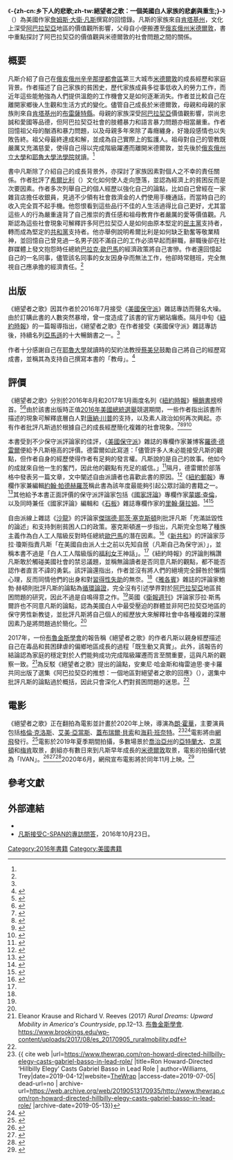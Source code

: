 {{for|根據本書改編的電影|絕望者之歌 (電影)}}
{{Citation style|time=2020-09-07T08:18:31+00:00}}
{{noteTA
|T=zh-cn:乡下人的悲歌;zh-tw:絕望者之歌;
|1=zh-cn:乡下人的悲歌;zh-tw:絕望者之歌;
|2=zh-cn:戴维;zh-tw:大衛;
|3=zh-cn:万斯;zh-tw:凡斯;
}}
{{Infobox book
|書名       = 絕望者之歌
|圖像       = 絕望者之歌封面.jpg
|圖像說明   = 《絕望者之歌》繁體中文版封面
|作者       = [[詹姆斯·大衛·凡斯|詹姆斯·大衛·凡斯]]
|原名       = ''Hillbilly Elegy: A Memoir of a Family and Culture in Crisis''
|中文書名   = {{vgr|CN|乡下人的悲歌|TW|絕望者之歌：一個美國白人家族的悲劇與重生|nocc=yes}}
|譯者       = {{vgr|CN|刘晓同、庄逸抒|TW|胡培菱}}
|插圖       = 
|封面設計   = 
|出版地     = {{USA}}
|語言       = 英文
|系列       = 
|題材       = [[鄉村社會學|鄉村社會學]]、[[貧窮|貧困問題]]
|類型       = [[非虛構作品|非虛構]]
|出版者     = [[哈珀出版社|哈珀出版社]]
|出版日期   = 2016年6月28日
|中文版     = {{vgr|CN|2017年4月|TW|2017年6月1日}}
|媒介       = 印刷（[[精裝書|精裝]]、[[平裝書|平裝]]）
|頁數       = 264
|開本       = 
|isbn       = 978-0-06-230054-6
|oclc       = 952097610
|杜威十進制圖書分類法     = 
|美國國會圖書館圖書分類法 = HD8073.V37
|上一部作品 = 
|下一部作品 = 
|引用       = 
|被引用     = 
}}

《'''-{zh-cn:乡下人的悲歌;zh-tw:絕望者之歌：一個美國白人家族的悲劇與重生;}-'''》（{{lang-en|''Hillbilly Elegy: A Memoir of a Family and Culture in Crisis''}}）為美國作家[[詹姆斯·大衛·凡斯|詹姆斯·大衛·凡斯]]撰寫的回憶錄。凡斯的家族來自[[肯塔基州|肯塔基州]]，文化上深受[[阿巴拉契亞|阿巴拉契亞]]地區的價值觀所影響，父母自小便搬遷至[[俄亥俄州|俄亥俄州]][[米德爾敦_(俄亥俄州)|米德爾敦]]，書中重點探討了阿巴拉契亞的價值觀與米德爾敦的社會問題之間的關係。

== 概要 ==
凡斯介紹了自己在[[俄亥俄州|俄亥俄州]][[辛辛那提都會區|辛辛那提都會區]]第三大城市[[米德爾敦_(俄亥俄州)|米德爾敦]]的成長經歷和家庭背景。作者描述了自己家族的貧困史，歷代家族成員多從事低收入的勞力工作，而近年這些能勉強為人們提供溫飽的工作機會又是如何逐漸消失。作者並比較自己在離開家鄉後人生觀和生活方式的變化。儘管自己成長於米德爾敦，母親和母親的家族則來自[[肯塔基州|肯塔基州]]的[[布雷薩特縣_(肯塔基州)|布雷薩特縣]]。母親的家族深受[[阿巴拉契亞|阿巴拉契亞]]價值觀影響，崇尚忠誠和愛國等品德，但阿巴拉契亞社會的肢體暴力和語言暴力問題亦相當嚴重。作者回憶祖父母的酗酒和暴力問題，以及母親多年來除了毒癮纏身，好幾段感情也以失敗告終。祖父母最終達成和解，並成為自己實際上的監護人。祖母對自己的管教既嚴厲又充滿慈愛，使得自己得以完成階級躍遷而離開米德爾敦，並先後於[[俄亥俄州立大學|俄亥俄州立大學]]和[[耶魯大學|耶魯大學]][[耶魯法學院|法學院]]就讀。<ref name="NYT review"/>

書中凡斯除了介紹自己的成長背景外，亦探討了家族因素對個人之不幸的責任關係。作者批評了[[希爾比利|希爾比利]]（{{lang-en|Hillbilly}}）文化如何使人走向墮落，並認為經濟上的貧困反而是次要因素。作者多次列舉自己的個人經歷以強化自己的論點，比如自己曾經在一家雜貨店擔任收銀員，見過不少領有社會救濟金的人們使用手機通話，而當時自己的收入完全買不起手機。他怨恨看到這些品行不佳的人生活過得比自己更好，尤其當這些人的行為嚴重違背了自己推崇的責任感和祖母教育作者嚴厲的愛等價值觀。凡斯認為這些社會現象可解釋許多阿巴拉契亞人是如何由原本堅定的[[民主黨_(美國)|民主黨]]支持者，轉而成為堅定的[[共和黨_(美國)|共和黨]]支持者。他亦舉例說明希爾比利是如何缺乏勤奮等敬業精神，並回憶自己曾見過一名男子因不滿自己的工作必須早起而辭職，辭職後卻在社群媒體上發文抱怨時任總統[[巴拉克·歐巴馬|巴拉克·歐巴馬]]的經濟政策將自己害慘。作者還回憶起自己的一名同事，儘管該名同事的女友因身孕而無法工作，他卻時常翹班，完全無視自己應承擔的經濟責任。<ref name="NYT review"/>

== 出版 ==
《絕望者之歌》因其作者於2016年7月接受《[[美國保守派|美國保守派]]》雜誌專訪而聲名大噪。由於訂購此書的人數突然暴增，曾一度造成了該書的官方網站癱瘓。隔月中旬《[[紐約時報|紐約時報]]》的一篇報導指出，《絕望者之歌》在作者接受《美國保守派》雜誌專訪後，持續名列[[亞馬遜公司|亞馬遜]]的十大暢銷書之一。<ref name="NYT review"/>

作者十分感謝自己在[[耶魯大學|耶魯大學]]就讀時的契約法教授[[蔡美兒|蔡美兒]]鼓勵自己將自己的經歷寫成書，並稱其為支持自己撰寫本書的「教母」。<ref>{{cite news |last=Heller |first=Karen |url=https://www.washingtonpost.com/lifestyle/style/hillbilly-elegy-made-jd-vance-the-voice-of-the-rust-belt-but-does-he-want-that-job/2017/02/06/fa6cd63c-e882-11e6-80c2-30e57e57e05d_story.html | work=[[華盛頓郵報|華盛頓郵報]] | title=‘Hillbilly Elegy’ made J.D. Vance the voice of the Rust Belt. But does he want that job? |date=2017-02-06|accessdate=2017-03-13}}</ref>

== 評價 ==
《絕望者之歌》分別於2016年8月和2017年1月兩度名列《[[紐約時報|紐約時報]]》[[紐約時報暢銷書榜|暢銷書榜]]榜首。<ref>{{cite web |url=http://www.businessinsider.com/hillbilly-elegy-trump-review-2016-8|title=The new memoir 'Hillbilly Elegy' highlights the core social-policy question of our time|last=Barro|first=Josh|authorlink=Josh Barro|work=[[商業內幕|商業內幕]]|date=2016-08-22|accessdate=2017-03-13}}</ref><ref>{{cite news |url=https://www.nytimes.com/books/best-sellers/2017/01/22/combined-print-and-e-book-nonfiction/|title=Combined Print & E-Book Nonfiction Books – Best Sellers – January 22, 2017|newspaper=[[紐約時報|紐約時報]]|accessdate=2017-02-12}}</ref>由於該書出版時正值[[2016年美國總統選舉|2016年美國總統選舉]]競選期間，一些作者指出該書所描述的現象可解釋底層白人對[[唐納·川普|唐納·川普]]的支持，以及素人政治如何再次興起。亦有作者批評凡斯過於根據自己的成長經歷簡化複雜的社會現象。<ref name=":1">{{Cite web|url=https://jacobinmag.com/2016/10/hillbilly-elegy-review-jd-vance-national-review-white-working-class-appalachia/|title=Hillbilly Elitism|website=jacobinmag.com|language=en|access-date=2020-04-02}}</ref><ref name=":2">{{cite web|last=Jones |first=Sarah |url=https://newrepublic.com/article/138717/jd-vance-false-prophet-blue-america |title=J.D. Vance, the False Prophet of Blue America |work=[[新共和|新共和]] |date=2016-11-17 |accessdate=2017-03-22}}</ref><ref name=":3">{{Cite news|last=Smarsh|first=Sarah|url=https://www.theguardian.com/media/2016/oct/13/liberal-media-bias-working-class-americans|title=Dangerous idiots: how the liberal media elite failed working-class Americans|date=2016-10-13|work=[[衛報|衛報]]|access-date=2020-04-19|language=en-GB|issn=0261-3077}}</ref><ref name=":4">{{Cite news|last=Garner|first=Dwight|url=https://www.nytimes.com/2019/02/25/books/review-appalachian-reckoning-region-responds-hillbilly-elegy.html|title=‘Hillbilly Elegy’ Had Strong Opinions About Appalachians. Now, Appalachians Return the Favor.|date=2019-02-25|work=[[紐約時報|紐約時報]]|access-date=2020-04-02|language=en-US|issn=0362-4331}}</ref>

本書受到不少保守派評論家的佳評，《[[美國保守派|美國保守派]]》雜誌的專欄作家兼博客[[羅德·德雷爾|羅德·德雷爾]]便給予凡斯極高的評價。德雷爾如此寫道：「儘管許多人未必能接受凡斯的觀點，但作者自身的經歷使得作者有足夠的發言權。凡斯說的是自己的故事。他如今的成就來自他一生的奮鬥，因此他的觀點有充足的威信。」<ref>{{cite web|last=Dreher |first=Rod |url=http://www.theamericanconservative.com/dreher/in-hillbilly-america-white-lives-matter/ |title=Hillbilly America: Do White Lives Matter? |work=[[美國保守派|美國保守派]] |date=2016-07-11|accessdate=2017-03-22}}</ref>隔月，德雷爾於部落格中發表另一篇文章，文中闡述自由派讀者也喜歡此書的原因。<ref>{{cite web|last=Dreher |first=Rod |url=http://www.theamericanconservative.com/dreher/why-liberals-love-hillbilly-elegy/ |title=Why Liberals Love ‘Hillbilly Elegy’ |work=[[美國保守派|美國保守派]] |date=2016-08-05|accessdate=2017-03-22}}</ref>《[[紐約郵報|紐約郵報]]》專欄作家兼編輯[[約翰·帕德赫羅茨|約翰·帕德赫羅茨]]稱此書為該年度最能夠引起公眾討論的書籍之一。<ref>{{Cite journal|url=https://www.commentarymagazine.com/articles/truly-forgotten-republican-voter/|title=The Truly Forgotten Republican Voter|last=Podhoretz|first=John|date=2016-10-16|work=[[評論_(雜誌)|評論]]|access-date=2017-03-12|author-link=John Podhoretz}}</ref>其他給予本書正面評價的保守派評論家包括《[[國家評論|國家評論]]》專欄作家[[蒙娜·查倫|蒙娜·查倫]]，以及同時兼任《國家評論》編輯和《[[石板_(雜誌)|石板]]》雜誌專欄作家的[[里翰·薩拉姆|里翰·薩拉姆]]。<ref>{{cite web|url=http://www.nationalreview.com/article/438426/hillbilly-elegy-jd-vances-new-book-reveals-much-about-trump-america |title=Hillbilly Elegy: J.D. Vance’s New Book Reveals Much about Trump & America |work=[[國家評論|國家評論]] |date=2016-07-28|accessdate=2017-03-22}}</ref><ref>{{cite web|author= |url=https://twitter.com/reihan/status/726544843871281152 |title=Reihan Salam on Twitter: "Very excited for @JDVance1. HILLBILLY ELEGY is excellent, and it'll be published in late June:" |publisher=[[Twitter|Twitter]] |date=2016-04-30|accessdate=2017-03-22}}</ref>

自由派線上雜誌《[[沙龍_(雜誌)|沙龍]]》的評論家[[傑瑞德·耶茨·塞克斯頓|傑瑞德·耶茨·塞克斯頓]]則批評凡斯「充滿詆毀性的論述」和支持剝削貧困人口的政策。塞克斯頓進一步指出，凡斯完全忽略了種族主義作為白人工人階級反對時任總統[[巴拉克·歐巴馬|歐巴馬]]的潛在因素。<ref>{{cite web|author=Jared Yates Sexton |url=http://www.salon.com/2017/03/11/hillbilly-sellout-the-politics-of-j-d-vances-hillbilly-elegy-are-already-being-used-to-gut-the-working-poor/ |title=Hillbilly sellout: The politics of J. D. Vance’s "Hillbilly Elegy" are already being used to gut the working poor |website=[[沙龍_(雜誌)|沙龍]]|date=2017-03-11|accessdate=2017-03-22}}</ref>《[[新共和|新共和]]》的評論家莎拉·瓊斯指責凡斯「在美國自由派人士之前以先知自居（凡斯自己為保守派）」，並稱本書不過是「白人工人階級版的[[福利女王|福利女王]]神話」。<ref name=":2" />《紐約時報》的評論則稱讚凡斯敢於觸碰美國社會的禁忌議題，並稱無論讀者是否同意凡斯的觀點，都不能否認作者直言不諱的勇氣。該評論還指出，作者並沒有將人們的絕境完全歸咎於懶惰心理，反而同情他們的出身和對[[習得性失助|習得性失助]]的無奈。<ref name="NYT review" />《[[雅各賓|雅各賓]]》雜誌的評論家鮑勃·赫頓則批評凡斯的論點為[[循環論證|循環論證]]，完全沒有引述學界對於[[阿巴拉契亞|阿巴拉契亞]]地區貧困問題的研究，因此不過是自鳴得意之作。<ref name=":1" />英國《[[衛報週刊|衛報週刊]]》評論家莎拉·斯馬爾許也不同意凡斯的論點，認為美國白人中最受壓迫的群體並非阿巴拉契亞地區的保守男性新教徒，並批評凡斯將自己個人的經歷放大來解釋社會中各種複雜的深層因素乃是將問題過於簡化。<ref name=":3" />

2017年，一份[[布魯金斯學會|布魯金斯學會]]的報告稱《絕望者之歌》的作者凡斯以親身經歷描述自己在毒品和貧困肆虐的偏鄉地區成長的過程「既生動又真實」。此外，該報告的結論認為家庭的穩定對於人們能夠成功完成階級躍遷而言至關重要，這與凡斯的觀察一致。<ref>Eleanor Krause and Richard V. Reeves (2017) ''Rural Dreams: Upward Mobility in America's Countryside'', pp.12–13. [[布魯金斯學會|布魯金斯學會]]. https://www.brookings.edu/wp-content/uploads/2017/08/es_20170905_ruralmobility.pdf</ref>為反駁《絕望者之歌》提出的論點，安東尼·哈金斯和梅雷迪思·麥卡羅共同出版了選集《阿巴拉契亞的推想：一個地區對絕望者之歌的回應》（{{lang-en|''Appalachian Reckoning: A Region Responds to Hillbilly Elegy''}}），選集中批評凡斯的論點過於概括，因此只會深化人們對貧困問題的迷思。<ref name=":4" />

== 電影 ==
{{main|絕望者之歌 (電影)}}

《絕望者之歌》正在翻拍為電影並計畫於2020年上映，導演為[[朗·霍華|朗·霍華]]，主要演員包括[[格倫·克洛斯|格倫·克洛斯]]、[[艾美·亞當斯|艾美·亞當斯]]、[[蓋布瑞爾·貝索|蓋布瑞爾·貝索]]和[[海莉·班奈特|海莉·班奈特]]。<ref>{{ cite web |url=https://www.thewrap.com/ron-howard-directed-hillbilly-elegy-casts-gabriel-basso-in-lead-role/ |title=Ron Howard-Directed ‘Hillbilly Elegy’ Casts Gabriel Basso in Lead Role | author=Williams, Trey|date=2019-04-12|website=[[TheWrap|TheWrap]] |access-date=2019-07-05| dead-url=no | archive-url=https://web.archive.org/web/20190513170935/http://www.thewrap.com/ron-howard-directed-hillbilly-elegy-casts-gabriel-basso-in-lead-role/ |archive-date=2019-05-13}}</ref><ref>{{cite web |url=http://local12.com/news/local/hillbilly-elegy-expected-to-be-filmed-locally-more-cast-members-sign-on |title='Hillbilly Elegy' expected to be filmed locally; more cast members sign on | author=WKRC | date=2019-04-16|website=[[WKRC-TV|Local 12/WKRC-TV]] | access-date=2019-07-05| dead-url=no | archive-url=https://web.archive.org/web/20190417221838/https://local12.com/news/local/hillbilly-elegy-expected-to-be-filmed-locally-more-cast-members-sign-on | archive-date=2019-04-17}}</ref>電影將由[[Netflix|網飛]]發行。<ref name="atlmag">{{cite magazine|title=What’s filming in Atlanta now? Lovecraft Country, The Conjuring 3, Waldo, Hillbilly Elegy, and more | author=Walljasper, Matt | date=2019-06-27| magazine=[[Atlanta_Magazine|Atlanta Magazine]] | url=https://www.atlantamagazine.com/news-culture-articles/whats-filming-in-atlanta-now-lovecraft-country-the-conjuring-3-waldo-hillbilly-elegy-and-more/ | access-date=2019-07-05| dead-url=no |archive-url=https://web.archive.org/web/20190628152850/https://www.atlantamagazine.com/news-culture-articles/whats-filming-in-atlanta-now-lovecraft-country-the-conjuring-3-waldo-hillbilly-elegy-and-more/ | archive-date=2019-06-28}}</ref>電影於2019年夏季期間拍攝，多數場景於[[喬治亞州|喬治亞州]]的[[亞特蘭大|亞特蘭大]]、[[克萊頓_(喬治亞州)|克萊頓]]和[[梅肯_(喬治亞州)|梅肯]]取景，劇組亦有數日來到凡斯早年成長的[[米德爾敦_(俄亥俄州)|米德爾敦]]取景，電影的拍攝代號為「IVAN」。<ref name="atlmag">{{cite magazine|title=What’s filming in Atlanta now? Lovecraft Country, The Conjuring 3, Waldo, Hillbilly Elegy, and more | author=Walljasper, Matt | date=2019-07-27| magazine=[[Atlanta_Magazine|Atlanta Magazine]] | url=https://www.atlantamagazine.com/news-culture-articles/whats-filming-in-atlanta-now-lovecraft-country-the-conjuring-3-waldo-hillbilly-elegy-and-more/ | access-date=2019-07-05| dead-url=no |archive-url=https://web.archive.org/web/20190628152850/https://www.atlantamagazine.com/news-culture-articles/whats-filming-in-atlanta-now-lovecraft-country-the-conjuring-3-waldo-hillbilly-elegy-and-more/ | archive-date=2019-06-28}}</ref><ref>{{cite web|url=https://www.underthegeorgiasun.com/2019/07/03/netflix-to-begin-filming-movie-ivan-in-macon/ | website=The Georgia Sun | author=Chandler, Tom | date=2019-07-03| title=Netflix to begin filming movie ‘Ivan’ in Macon | access-date=2019-07-05| dead-url=no | archive-url=https://web.archive.org/web/20190705152404/https://www.underthegeorgiasun.com/2019/07/03/netflix-to-begin-filming-movie-ivan-in-macon/ | archive-date=019-7-5}}</ref><ref>{{cite web|url=https://www.underthegeorgiasun.com/2019/07/03/netflix-to-begin-filming-movie-ivan-in-macon/ | website=The Georgia Sun | author=Chandler, Tom | date=2019-07-03| title=Netflix to begin filming movie ‘Ivan’ in Macon | access-date=2019-07-05| dead-url=no | archive-url=https://web.archive.org/web/20190705152404/https://www.underthegeorgiasun.com/2019/07/03/netflix-to-begin-filming-movie-ivan-in-macon/ | archive-date=2019-07-05}}</ref>2020年6月，網飛宣布電影將於同年11月上映。<ref>{{Cite web|last=Monteil|first=Abby|title=Every book adaptation coming to Netflix in 2020|url=https://www.insider.com/book-adaptation-shows-movies-netflix-in-2020|access-date=2020-06-22|website=Insider}}</ref>

== 參考文獻 ==
{{reflist|2|refs=
<ref name="NYT review">{{cite news|url=https://www.nytimes.com/2016/08/11/books/review-in-hillbilly-elegy-a-compassionate-analysis-of-the-poor-who-love-trump.html |accessdate=2016-10-11 |title=Review: In ‘Hillbilly Elegy,’ a Tough Love Analysis of the Poor Who Back Trump |last1=Senior |first1=Jennifer |date=2016-08-10|newspaper=[[紐約時報|紐約時報]] |archivedate=2016-10-11 |dead-url=no }}</ref>}}

== 外部連結 ==
* {{官方網站|https://www.harpercollins.com/9780062300546/hillbilly-elegy}}
* [https://www.c-span.org/video/?415207-1/qa-jd-vance 凡斯接受C-SPAN的專訪問答]，2016年10月23日。

[[Category:2016年書籍|Category:2016年書籍]]
[[Category:美國書籍|Category:美國書籍]]